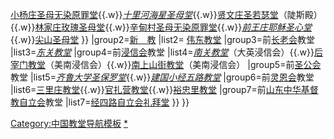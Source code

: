 {{Navbox
|name=济南教堂
|title=[[济南]]主要[[教堂]]
|image=[[File:Sacred-Heart-Cathedral-Jinan.JPG|100px|洪家楼耶稣圣心主教座堂]] 
|above=
|below=''斜体字''表示原建筑已毁、原址现不作教堂或教堂未恢复开放。

|group1=[[济南教区|天主教]]
|list1=
{{Navbox|child
|group1=[[:分类:中国天主教主教座堂|主教座堂]]
|list1=[[将军庙街圣母无染原罪堂]]{{→}}[[洪家楼教堂|洪家楼耶稣圣心主教座堂]]
|list2=[[陈家楼圣若瑟堂]]{{.w}}[[小杨庄圣母无染原罪堂]]{{.w}}''[[十里河海星圣母堂]]''{{.w}}[[贤文庄圣若瑟堂]]（陡斯殿）{{.w}}[[林家庄玫瑰圣母堂]]{{.w}}[[辛甸村圣母无染原罪堂]]{{.w}}''[[前王庄耶稣圣心堂]]''{{.w}}[[尖山圣母堂]]
}}
|group2=[[济南基督教新教|新　教]]
|list2=
{{Navbox|child
|list1=''[[齐鲁大学|齐鲁大学康穆礼拜堂]]''（联合礼拜堂）{{.w}}[[伟东教堂]]
|group3=前[[长老会]]教堂
|list3=''[[济南东关礼拜堂旧址|东关教堂]]''
|group4=前[[浸信会]]教堂
|list4=''[[济南南关礼拜堂旧址|南关教堂]]''（大英浸信会）{{.w}}[[后宰门教堂]]（美南浸信会）{{.w}}[[南上山街教堂]]（美南浸信会）
|group5=前[[圣公会]]教堂
|list5=''[[齐鲁大学|齐鲁大学圣保罗堂]]''{{.w}}''[[建国小经五路教堂]]''
|group6=前[[灵恩会]]教堂
|list6=[[三里庄教堂]]{{.w}}[[官扎营教堂]]{{.w}}[[裕忠里教堂]]
|group7=前[[山东中华基督教自立会]]教堂
|list7=[[经四路自立会礼拜堂]]
}}
}}<noinclude>
[[Category:中国教堂导航模板]]
[[Category:济南教堂|*]]
</noinclude>